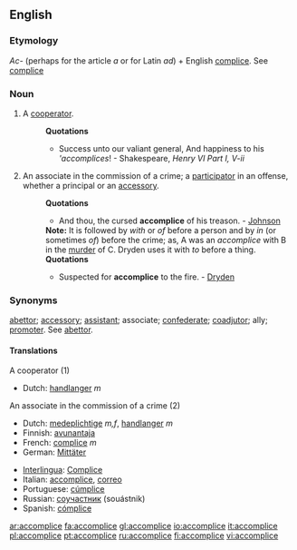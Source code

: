 ==English==

===Etymology===
''Ac-'' (perhaps for the article ''a'' or for Latin ''ad'') + English [[complice]]. See [[complice]]

===Noun===
{{en-noun}}

# {{rare}} A [[cooperator]].
#:'''Quotations'''
#:*Success unto our valiant general, And happiness to his '''accomplices''! - Shakespeare, ''Henry VI Part I, V-ii''
# {{law}} An associate in the commission of a crime; a [[participator]] in an offense, whether a principal or an [[accessory]].
#:'''Quotations'''
#:*And thou, the cursed '''accomplice''' of his treason. - [[Johnson]]
#:'''Note:''' It is followed by ''with'' or ''of'' before a person and by ''in'' (or sometimes ''of'') before the crime; as, A was an ''accomplice'' with B in the [[murder]] of C. Dryden uses it with ''to'' before a thing.
#:'''Quotations'''
#:*Suspected for '''accomplice''' to the fire. - [[Dryden]]

===Synonyms===
[[abettor]]; [[accessory]]; [[assistant]]; associate; [[confederate]]; [[coadjutor]]; ally; [[promoter]]. See [[abettor]].

====Translations====
;A cooperator (1)
{{top}}
*Dutch: [[handlanger]] ''m''
{{mid}}
{{bottom}}

;An associate in the commission of a crime (2)
{{top}}
*Dutch: [[medeplichtige]] ''m,f'', [[handlanger]] ''m''
*Finnish: [[avunantaja]]
*French: [[complice]] ''m''
*German: [[Mittäter]]
{{mid}}
*[[Interlingua]]: [[Complice]]
*Italian: [[accomplice]], [[correo]] {{m}}
*Portuguese: [[cúmplice]]
*Russian: [[соучастник]] (souástnik) {{m}}
*Spanish: [[cómplice]]
{{bottom}}

[[ar:accomplice]]
[[fa:accomplice]]
[[gl:accomplice]]
[[io:accomplice]]
[[it:accomplice]]
[[pl:accomplice]]
[[pt:accomplice]]
[[ru:accomplice]]
[[fi:accomplice]]
[[vi:accomplice]]